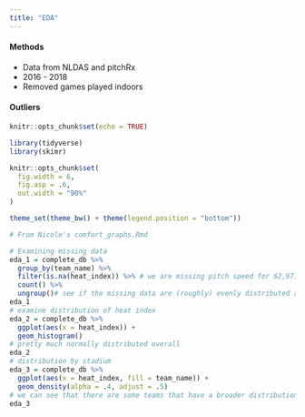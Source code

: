 ```yaml
---
title: "EDA"
---
```


#### Methods

- Data from NLDAS and pitchRx
- 2016 - 2018
- Removed games played indoors

#### Outliers
```r
knitr::opts_chunk$set(echo = TRUE)

library(tidyverse)
library(skimr)

knitr::opts_chunk$set(
  fig.width = 6,
  fig.asp = .6,
  out.width = "90%"
)

theme_set(theme_bw() + theme(legend.position = "bottom"))

```

```r
# From Nicole's comfort_graphs.Rmd

# Examining missing data
eda_1 = complete_db %>% 
  group_by(team_name) %>% 
  filter(is.na(heat_index)) %>% # we are missing pitch speed for 62,971 pitches 
  count() %>% 
  ungroup()# see if the missing data are (roughly) evenly distributed among the teams, Cubs are missing the most but it still seems pretty even 
eda_1
# examine distribution of heat index
eda_2 = complete_db %>% 
  ggplot(aes(x = heat_index)) +
  geom_histogram()
# pretty much normally distributed overall
eda_2
# distribution by stadium
eda_3 = complete_db %>% 
  ggplot(aes(x = heat_index, fill = team_name)) + 
  geom_density(alpha = .4, adjust = .5)
# we can see that there are some teams that have a broader distribution; places like San Diego the heat index is pretty stable; we can break up by regions in other analyses 
eda_3

```

